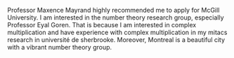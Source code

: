 Professor Maxence Mayrand highly recommended me to apply for McGill University. I am interested in the number theory research group, especially Professor Eyal Goren. That is because I am interested in complex multiplication and have experience with complex multiplication in my mitacs research in université de sherbrooke. Moreover, Montreal is a beautiful city with a vibrant number theory group.
